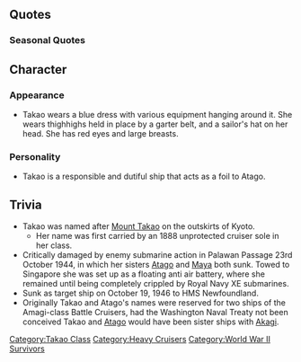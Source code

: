 {{ShipPageHeader}}

==Quotes==
{{ShipQuotes
|Introduction = こんにちは。高雄です。貴方のような素敵な提督で良かったわ。
|Introduction/En = Good day. I'm Takao. It's great that you look like an excellent Admiral.

|Library = 巡洋艦といえば、なんといっても、私、高雄型よね。<br>近藤中将麾下の第四戦隊に所属して、数々の海戦に参加しました。<br>激戦を戦い抜いて、最後はシンガポール防衛に努めたの。
|Library/En = If you're talking about cruisers, no matter how you look at it, it has to be me, Takao!<br>Attached to Vice Admiral Kondo's 4th fleet, I participated in many naval battles.<br>Overcoming these hard-fought conflicts, I concluded with a diligent defence of Singapore.
|Library/Note = Takao sustained heavy damage and finished the war moored at Singapore as an air defence platform.

|Secretary 1 = なんでもおっしゃってくださいね。
|Secretary 1/En = Please, you can ask me anything.

|Secretary 2 = 気になるところ、ございますか？
|Secretary 2/En = Is there something that you are worried about?

|Secretary 3 = えーと、えーと…どうしたらよいでしょうか？
|Secretary 3/En = Um, oh, what should I do?

|Idle = さあ、出撃の準備はこれでよし…っと、それをそうと…愛宕はちゃんとやってるかしら…あら、提督…？うふ…いいですよ。
|Idle/En = Alright, the preparations for the sortie are done... after that, I wonder if Atago is doing fine... Oh, Admiral? Ufu~... That's fine...

|Secretary Married = 提督、高雄がついていますから…安心して
|Secretary Married/En = Admiral, Takao will be with you... have no fear.

|Secretary Married/Kai = 提督、どうされました？すこし…お疲れでは？分かりました。この高雄の膝枕をお貸ししましょう。すこしだけでいいので、お休みになってください。これも指令官の大切なお勤めですよ。
|Secretary Married/Kai/En = Admiral, is something wrong? Are you, by chance, a bit tired? I see, then shall I give you a lap pillow? It's okay if it's for a bit, so please have a good rest. This is also a part of your important work, after all.

|Wedding = お褒めの言葉なんて…それよりもっとわかりやすい形で…勲章とかじゃなくって…
|Wedding/En = These words of praise... I would like to have that in a more direct way... no, not a medal, but instead...

|Wedding/Kai = 提督、指令官のお役目…大変だと思います。もしすこしお疲れなら、どうぞこの高雄の胸でお休みなってくださいね。私達いつでもそばに…いますから…ね！
|Wedding/Kai/En = Admiral, the commander's responsibilities are heavy. If you're feeling a bit tired, you're welcome to have a rest on my chest alright? We will always be... together right?

|Looking At Scores = 何か、お言付けが来ていますね。
|Looking At Scores/En = Oh, some orders have arrived.

|Joining A Fleet = 高雄、出撃いたします！
|Joining A Fleet/En = Takao, launching!

|Equipment 1 = 何かが、私の中で解放されたような…。素敵な気持ち。
|Equipment 1/En = Somehow, to be liberated like this... what a great feeling.

|Equipment 2 = この力、提督のおかげですね。
|Equipment 2/En = This power is all thanks to the Admiral.

|Equipment 3 = やったわね！
|Equipment 3/En = Fantastic!

|Equipment 3/Kai = あら…？馬鹿ね。
|Equipment 3/Kai/En = Oh my... how foolish.

|Supply = いただきます！ また出られますね
|Supply/En = Time to eat up! I'll be heading out again later.

|Docking Minor = あの娘たちを、ここで見守りましょう！
|Docking Minor/En = Let's watch over those children from here.

|Docking Major = 絶対安静なんて…まだやれるのに…。
|Docking Major/En = Total recumbence... even though I can still fight...

|Docking Complete = 修理が完了したようですよ！
|Docking Complete/En = It seems like repairs are complete!

|Construction = 新しい仲間です。暖かく迎えましょう！
|Construction/En = A new comrade. Let's give them a warm welcome!

|Returning From Sortie = 作戦完了！艦隊が帰投します！
|Returning From Sortie/En = Operation complete! The fleet has returned!

|Starting A Sortie = 私に続いてくださぁぁい
|Starting A Sortie/En = Please follow meeee~

|Battle Start = 砲雷撃戦、用意！
|Battle Start/En = Prepare for battle!

|Attack = 右舷の敵艦を叩いて！
|Attack/En = Enemy off starboard, fire!

|Night Battle = 大人しくなさい！
|Night Battle/En = Please behave yourselves!

|Night Attack = 馬鹿め、と言って差し上げますわ！
|Night Attack/En = I say to you, 'Nuts!'
|Night Attack/Note = A quote of the reply General Anthony Clement "Nuts" McAuliffe sent in response to a German surrender ultimatum. Also quoted in various works of fiction including Space Battleship Yamato and Girls Und Panzer

|MVP = 提督、私の活躍見てくれましたか？
|MVP/En = Admiral, did you watch my performance?

|Minor Damage 1 = いやっ！
|Minor Damage 1/En = Oh no!

|Minor Damage 2 = きゃあっ！
|Minor Damage 2/En = Aaaah!

|Major Damage = な、何よ…それで勝ったつもり！？
|Major Damage/En = W-what! Did you think you'd win with that!?

|Sunk = 私…沈むのね…さようなら…提督…
|Sunk/En = I am... sinking, huh... Good bye... Admiral...
}}

=== Seasonal Quotes ===
{{Shipquoteseasonal
|Christmas2015 = メリークリスマス！提督、今日だけは司令官のお仕事を忘れて、パーティを楽しみましょ？うぇ？あー… 愛宕！邪魔しないで！
|Christmas2015_EN = Merry Christmas ! Admiral, only for today forget about you commander's work and let's enjoy a party together. Oh!? Ah, Atago! Please, do not bother us.
|Christmas2015_Clip = {{Audio|file=Takao_Christmas_2015.ogg}}
|Christmas2015_Note = 

|EndofYear2015 = 大掃除に取り掛かりましょ。鳥海、摩耶にも言っておいてね。愛宕は…あれ？いない！
|EndofYear2015_EN = Let's get on the Spring Cleaning. Choukai and Maya, please participate too. Atago is... eh? Not here!?
|EndofYear2015_Clip = {{Audio|file=Takao_End_of_Year_2015.ogg}}
|EndofYear2015_Note =

|NewYear2016 = 新年、明けましておめでとうございます。今年も高雄型重巡、第四戦隊をどうぞよろしくお願いいたします！さ、初詣で、行きましょう？
|NewYear2016_EN = Happy New Year! Please look forward to 4th squadron's Takao-class heavy cruisers this year! Now, shall we go to the first shrine visit for the New Year?
|NewYear2016_Clip = {{Audio|file=Takao_New_Year_2016.ogg}}
|NewYear2016_Note = ''Rough translation''

|Setsubun2016 = 愛宕、歳の数だけ、お豆食べるんですって。…え、いらない？そう…。あ、妙高さん！…え、鬼役ですか。やめた方が…え～……
|Setsubun2016_EN = Atago, we are supposed to eat as many beans equal to our age. Hm, you don't want them? Okay... Ah, Myoukou-san! Uh, you are going to be an Oni... I think you shouldn't... EH~?
|Setsubun2016_Clip = {{Audio|file=Takao_Setsubun_2016.ogg}}
|Setsubun2016_Note = 

|Valentine2016 = よし、これで完成です！ふふ、あの人は喜んでくれるかしら？うふふ…
|Valentine2016_EN = Alright, with this it's complete! Fufu, I wonder if that person will like it? Ufufu...
|Valentine2016_Clip = {{Audio|file=Takao_Valentine_2016.ogg}}
|Valentine2016_Note = 

|Valentine2016_2 = あ、あの！こちらを、良かったら…召し上がってください！あ、はい…高雄の、手作りです
|Valentine2016_2_EN = Uh, um! These, if you'd like to...please have them! Ah, yes...It's handmade, by Takao
|Valentine2016_2_Clip = {{Audio|file=Takao Valentine 2016 Secretary 2.ogg}}
|Valentine2016_2_Note = ''Secretary 2''

|WhiteDay2016 = え？これを…私に？お返しに？ありがとうございます。嬉しいです。えっ、やだ、涙が…
|WhiteDay2016_EN = Eh? This is... for me? Return sweets? Thank you very much. I'm happy. Ah, no good, I'm tearing up.
|WhiteDay2016_Clip = {{Audio|file=Takao White Day 2016.ogg}}
|WhiteDay2016_Note =

|Spring2016 = 気持ちのよい季節になりましたね、四戦隊でお花見もいいですね。鳥海とお弁当作りますね、何がお好きですか？楽しくなりそう！	
|Spring2016_EN = It seems a pleasant season has arrived, hasn't it. Flower viewing with the fourth squadron sounds pretty great too. I'll be preparing the bentou with Choukai, is there anything that you would love to have? Seems like things are getting fun!	
|Spring2016_Clip = {{Audio|file=Takao_Spring_2016.ogg}}
|Spring2016_Note = 

|ThirdAnniversary2016 = なんということ？私達、三周年なんですって！おめでとうございます！私も嬉しいです！
|ThirdAnniversary2016_EN = What do we have here? It seems to be our third anniversary! Congratulations! I'm also happy about it!
|ThirdAnniversary2016_Clip = {{Audio|file=Takao_Third_Anniversary.ogg}}
|ThirdAnniversary2016_Note = 

|RainySeason2016 = 最近雨が多いですね。まさに梅雨、と言って差し上げますわ。あっ、ご、御免なさい。
|RainySeason2016_EN = It's been raining a lot lately, isn't it. I tell you, this surely is the rainy season. Ah, uhm, I'm sorry.
|RainySeason2016_Clip = {{Audio|file=Takao_Rainy_Season_2016.ogg}}
|RainySeason2016_Note = Check out her Night Battle line to get the joke.
}}

==Character==
=== Appearance ===
*Takao wears a blue dress with various equipment hanging around it. She wears thighhighs held in place by a garter belt, and a sailor's hat on her head. She has red eyes and large breasts.

=== Personality ===
*Takao is a responsible and dutiful ship that acts as a foil to Atago.

==Trivia==
*Takao was named after [http://www.japan-guide.com/e/e3940.html Mount Takao] on the outskirts of Kyoto.
**Her name was first carried by an 1888 unprotected cruiser sole in her class.
*Critically damaged by enemy submarine action in Palawan Passage 23rd October 1944, in which her sisters [http://kancolle.wikia.com/wiki/Atago Atago] and [http://kancolle.wikia.com/wiki/Maya Maya] both sunk. Towed to Singapore she was set up as a floating anti air battery, where she remained until being completely crippled by Royal Navy XE submarines.
*Sunk as target ship on October 19, 1946 to HMS Newfoundland.
*Originally Takao and Atago's names were reserved for two ships of the Amagi-class Battle Cruisers, had the Washington Naval Treaty not been conceived Takao and [[Atago]] would have been sister ships with [[Akagi]].

{{ShipPageFooter}}
[[Category:Takao Class]]
[[Category:Heavy Cruisers]]
[[Category:World War II Survivors]]